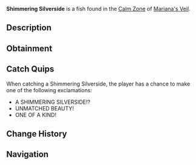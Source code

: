 {{FishInfobox
|image          = Shimmering Silverside.png
|rarity         = Mythical
|sea            = First Sea
|location       = [[Calm Zone]]
|sublocation    = 
|sources        = Fishing Rod
|radar_location = 
|prog_speed     = -20
|xp             = 2400
|weather        = Clear
|time           = Night
|season         = Spring
|bait           = Truffle Worm
|base_weight    = 70
|base_value     = 7800
|weight_range   = 45
|base_chance    = 3
|base_resil     = 20
}}
'''Shimmering Silverside''' is a {{Rarity|Mythical}} fish found in the [[Calm Zone]] of [[Mariana's Veil]].

== Description ==
{{Description|A sleek, silver fish with scales that shimmer like liquid metal.|Bestiary Entry}}

== Obtainment ==
{{Description|Located in clear waters with a unique indescribable shine, rarely spotted within the darkness.|Bestiary Hint}}
{{Fish Availability|
Mariana's Veil/Calm Zone
|top_rods      = 
Leviathan's Fang Rod\157884\317267.94;
Free Spirit Rod\149587.66\314154.29;
Trident Rod\145366.55\305289.38;
No-Life Rod\105025.33\222560.17;
Azure Of Lagoon\102553.71\219322.14;
Plastic Rod\61584.25\155820.6;
Adventurer's Rod\61137.29\153065.21;
Fischer's Rod\61550.38\154887.42;
Ethereal Prism Rod\98440.38\189171.95;
Seraphic Rod\98393.59\194646.01;
Rod Of The Forgotten Fang\93040.17\183999.92;
Challenger's Rod\92931.19\186010.53;
Rod Of The Exalted One\90674.84\180195.99;
Rod Of The Depths\88692.06\182326.43;
Depthseeker Rod\87658.86\186688.73;
Blazebringer Rod\87519.04\183801.81;
Zeus Rod\85865.1\176865.27;
Verdant Shear Rod\85018.39\180382.95;
Avalanche Rod\80440.84\168179.63;
Volcanic Rod\78040.06\163894.66;
Steady Rod\35820.5\80455.7
|recommended   = Trident Rod
}}

== Catch Quips ==
When catching a Shimmering Silverside, the player has a chance to make one of the following exclamations:
* A SHIMMERING SILVERSIDE!?
* UNMATCHED BEAUTY!
* ONE OF A KIND!

== Change History ==
{{Change History|{{subst:Current Version}}}}

== Navigation ==
{{Fish Navbox|Calm Zone}}